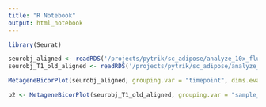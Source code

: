 ```yaml
---
title: "R Notebook"
output: html_notebook
---
```




```r
library(Seurat)

seurobj_aligned <- readRDS('/projects/pytrik/sc_adipose/analyze_10x_fluidigm/data/10x-180831-aligned')
seurobj_T1_old_aligned <- readRDS('/projects/pytrik/sc_adipose/analyze_10x_fluidigm/data/10x-180504-T1-aligned')
```


```r
MetageneBicorPlot(seurobj_aligned, grouping.var = "timepoint", dims.eval = 1:30, display.progress = T) #use 12 cc's for tSNE and clustering
```

```r
p2 <- MetageneBicorPlot(seurobj_T1_old_aligned, grouping.var = "sample_name", dims.eval = 1:30, display.progress = T)
```


